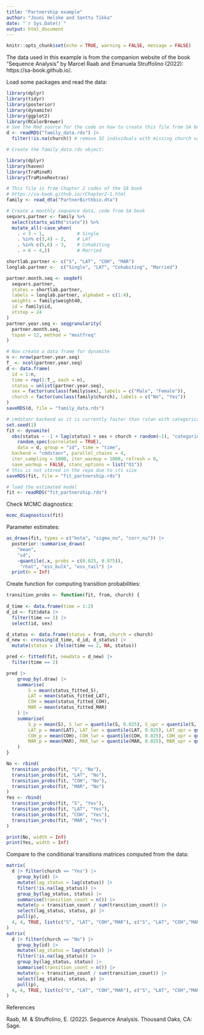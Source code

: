 ```yaml
---
title: "Partnership example"
author: "Jouni Helske and Santtu Tikka"
date: "`r Sys.Date()`"
output: html_document
---
```


```r
knitr::opts_chunk$set(echo = TRUE, warning = FALSE, message = FALSE)
```

The data used in this example is from the companion website of the book "Sequence Analysis" by Marcel Raab and Emanuela Struffolino (2022): https://sa-book.github.io/. 

Load some packages and read the data:

```r
library(dplyr)
library(tidyr)
library(posterior)
library(dynamite)
library(ggplot2)
library(RColorBrewer)
# See the Rmd source for the code on how to create this file from SA book files
d <- readRDS("family_data.rds") |> 
  filter(!is.na(church)) # remove 32 individuals with missing church variable
```

```r
# Create the family_data.rds object:

library(dplyr)
library(haven)
library(TraMineR)
library(TraMineRextras)

# This file is from Chapter 2 codes of the SA book
# https://sa-book.github.io/rChapter2-1.html
family <- read_dta("PartnerBirthbio.dta")

# Create a monthly sequence data, code from SA book
seqvars.partner <- family %>%
  select(starts_with("state")) %>%
  mutate_all(~case_when(
    . < 3 ~ 1,            # Single
    . %in% c(3,4) ~ 2,    # LAT
    . %in% c(5,6) ~ 3,    # Cohabiting
    . > 6 ~ 4,))          # Married

shortlab.partner <- c("S", "LAT", "COH", "MAR")
longlab.partner <-  c("Single", "LAT", "Cohabiting", "Married")

partner.month.seq <- seqdef(
  seqvars.partner, 
  states = shortlab.partner, 
  labels = longlab.partner, alphabet = c(1:4),  
  weights = family$weight40,
  id = family$id,
  xtstep = 24
)
partner.year.seq <- seqgranularity(
  partner.month.seq, 
  tspan = 12, method = "mostfreq"
)

# Now create a data frame for dynamite
n <- nrow(partner.year.seq)
T_ <- ncol(partner.year.seq)
d <- data.frame(
  id = 1:n,
  time = rep(1:T_, each = n),
  status = unlist(partner.year.seq),
  sex = factor(unclass(family$sex), labels = c("Male", "Female")),
  church = factor(unclass(family$church), labels = c("No", "Yes"))
)
saveRDS(d, file = "family_data.rds")
```




```r
# cmdstanr backend as it is currently faster than rstan with categorical responses
set.seed(1)
fit <- dynamite(
  obs(status ~ -1 + lag(status) + sex + church + random(~1), "categorical") + 
    random_spec(correlated = TRUE),
    data = d, group = "id", time = "time", 
  backend = "cmdstanr", parallel_chains = 4, 
  iter_sampling = 5000, iter_warmup = 1000, refresh = 0,
  save_warmup = FALSE, stanc_options = list("O1"))
# this is not stored in the repo due to its size
saveRDS(fit, file = "fit_partnership.rds") 
```
```r
# load the estimated model
fit <- readRDS("fit_partnership.rds")
```

Check MCMC diagnostics:
```r
mcmc_diagnostics(fit)
```

Parameter estimates: 
```r
as_draws(fit, types = c("beta", "sigma_nu", "corr_nu")) |> 
  posterior::summarise_draws(
    "mean", 
    "sd",
    ~quantile(.x, probs = c(0.025, 0.975)),
     "rhat", "ess_bulk", "ess_tail") |> 
  print(n = Inf)
```

Create function for computing transition probabilities:

```r
transition_probs <- function(fit, from, church) {
  
d_time <- data.frame(time = 1:2)
d_id <- fit$data |> 
  filter(time == 1) |> 
  select(id, sex)

d_status <- data.frame(status = from, church = church)
d_new <- crossing(d_time, d_id, d_status) |> 
  mutate(status = ifelse(time == 2, NA, status))

pred <- fitted(fit, newdata = d_new) |> 
  filter(time == 2)

pred |> 
    group_by(.draw) |> 
    summarise(
        S = mean(status_fitted_S), 
        LAT = mean(status_fitted_LAT),
        COH = mean(status_fitted_COH),
        MAR = mean(status_fitted_MAR)
    ) |> 
    summarise(
        S_p = mean(S), S_lwr = quantile(S, 0.025), S_upr = quantile(S, 0.975),
        LAT_p = mean(LAT), LAT_lwr = quantile(LAT, 0.025), LAT_upr = quantile(LAT, 0.975),
        COH_p = mean(COH), COH_lwr = quantile(COH, 0.025), COH_upr = quantile(COH, 0.975),
        MAR_p = mean(MAR), MAR_lwr = quantile(MAR, 0.025), MAR_upr = quantile(MAR, 0.975),
    )
}
```

```r
No <- rbind(
  transition_probs(fit, "S", "No"),
  transition_probs(fit, "LAT", "No"),
  transition_probs(fit, "COH", "No"),
  transition_probs(fit, "MAR", "No")
)
Yes <- rbind(
  transition_probs(fit, "S", "Yes"),
  transition_probs(fit, "LAT", "Yes"),
  transition_probs(fit, "COH", "Yes"),
  transition_probs(fit, "MAR", "Yes")
)
```
```r
print(No, width = Inf)
print(Yes, width = Inf)
```
Compare to the conditional transitions matrices computed from the data:
```r
matrix(
  d |> filter(church == "Yes") |> 
    group_by(id) |> 
    mutate(lag_status = lag(status)) |> 
    filter(!is.na(lag_status)) |> 
    group_by(lag_status, status) |>
    summarise(transition_count = n()) |> 
    mutate(p = transition_count / sum(transition_count)) |> 
    select(lag_status, status, p) |> 
    pull(p),
  4, 4, TRUE, list(c("S", "LAT", "COH","MAR"), c("S", "LAT", "COH","MAR"))
)
matrix(
  d |> filter(church == "No") |> 
    group_by(id) |> 
    mutate(lag_status = lag(status)) |> 
    filter(!is.na(lag_status)) |> 
    group_by(lag_status, status) |>
    summarise(transition_count = n()) |> 
    mutate(p = transition_count / sum(transition_count)) |> 
    select(lag_status, status, p) |> 
    pull(p),
  4, 4, TRUE, list(c("S", "LAT", "COH","MAR"), c("S", "LAT", "COH","MAR"))
)
```

References

Raab, M. & Struffolino, E. (2022). Sequence Analysis. Thousand Oaks, CA: Sage.
